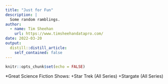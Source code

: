 ```yaml
---
title: "Just for Fun"
description: |
  Some random ramblings.
author:
  - name: Tim Sheehan
    url: https://www.timsheehandatapro.com/
date: 2022-03-20
output:
  distill::distill_article:
    self_contained: false
---
```



```r
knitr::opts_chunk$set(echo = FALSE)
```


*Great Science Fiction Shows:
    +Star Trek (All Series)
    +Stargate (All Series)

